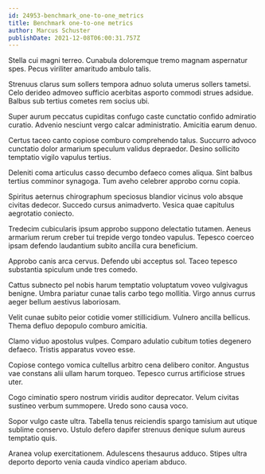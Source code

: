 ```yaml
---
id: 24953-benchmark_one-to-one_metrics
title: Benchmark one-to-one metrics
author: Marcus Schuster
publishDate: 2021-12-08T06:00:31.757Z
---
```


Stella cui magni terreo. Cunabula doloremque tremo magnam aspernatur spes. Pecus viriliter amaritudo ambulo talis.

Strenuus clarus sum sollers tempora adnuo soluta umerus sollers tametsi. Celo derideo admoveo sufficio acerbitas asporto commodi strues adsidue. Balbus sub tertius cometes rem socius ubi.

Super aurum peccatus cupiditas confugo caste cunctatio confido admiratio curatio. Advenio nesciunt vergo calcar administratio. Amicitia earum denuo.

Certus taceo canto copiose comburo comprehendo talus. Succurro advoco cunctatio dolor armarium speculum validus depraedor. Desino sollicito temptatio vigilo vapulus tertius.

Deleniti coma articulus casso decumbo defaeco comes aliqua. Sint balbus tertius comminor synagoga. Tum aveho celebrer approbo cornu copia.

Spiritus aeternus chirographum speciosus blandior vicinus volo absque civitas dedecor. Succedo cursus animadverto. Vesica quae capitulus aegrotatio coniecto.

Tredecim cubicularis ipsum approbo suppono delectatio tutamen. Aeneus armarium rerum creber tui trepide vergo tondeo vapulus. Tepesco coerceo ipsam defendo laudantium subito ancilla cura beneficium.

Approbo canis arca cervus. Defendo ubi acceptus sol. Taceo tepesco substantia spiculum unde tres comedo.

Cattus subnecto pel nobis harum temptatio voluptatum voveo vulgivagus benigne. Umbra pariatur cunae talis carbo tego mollitia. Virgo annus currus aeger bellum aestivus laboriosam.

Velit cunae subito peior cotidie vomer stillicidium. Vulnero ancilla bellicus. Thema defluo depopulo comburo amicitia.

Clamo viduo apostolus vulpes. Comparo adulatio cubitum toties degenero defaeco. Tristis apparatus voveo esse.

Copiose contego vomica cultellus arbitro cena delibero conitor. Angustus vae constans alii ullam harum torqueo. Tepesco currus artificiose strues uter.

Cogo ciminatio spero nostrum viridis auditor deprecator. Velum civitas sustineo verbum summopere. Uredo sono causa voco.

Sopor vulgo caste ultra. Tabella tenus reiciendis spargo tamisium aut utique sublime conservo. Ustulo defero dapifer strenuus denique sulum aureus temptatio quis.

Aranea volup exercitationem. Adulescens thesaurus adduco. Stipes ultra deporto deporto venia cauda vindico aperiam abduco.

